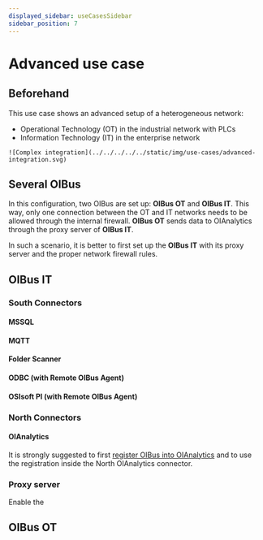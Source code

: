 ```yaml
---
displayed_sidebar: useCasesSidebar
sidebar_position: 7
---
```


# Advanced use case
## Beforehand
This use case shows an advanced setup of a heterogeneous network:
- Operational Technology (OT) in the industrial network with PLCs
- Information Technology (IT) in the enterprise network

<div style={{ textAlign: 'center' }}>
  <div>

    ![Complex integration](../../../../../static/img/use-cases/advanced-integration.svg)

  </div>
</div>

## Several OIBus
In this configuration, two OIBus are set up: **OIBus OT** and **OIBus IT**. This way, only one connection between the OT and
IT networks needs to be allowed through the internal firewall.
**OIBus OT** sends data to OIAnalytics through the proxy server of **OIBus IT**.

In such a scenario, it is better to first set up the **OIBus IT** with its proxy server and the proper network firewall rules.

## OIBus IT
### South Connectors
#### MSSQL
#### MQTT
#### Folder Scanner
#### ODBC (with Remote OIBus Agent)
#### OSIsoft PI (with Remote OIBus Agent)

### North Connectors
#### OIAnalytics
It is strongly suggested to first [register OIBus into OIAnalytics](../guide/advanced/oianalytics-registration) and to use the registration inside the North OIAnalytics
connector.

### Proxy server
Enable the

## OIBus OT